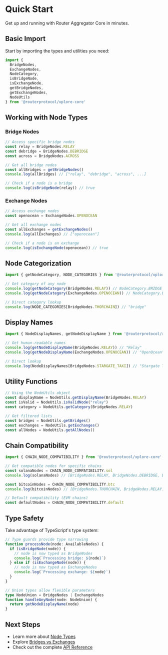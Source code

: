 # Quick Start

Get up and running with Router Aggregator Core in minutes.

## Basic Import

Start by importing the types and utilities you need:

```typescript
import {
  BridgeNodes,
  ExchangeNodes,
  NodeCategory,
  isBridgeNode,
  isExchangeNode,
  getBridgeNodes,
  getExchangeNodes,
  NodeUtils
} from '@routerprotocol/xplore-core'
```

## Working with Node Types

### Bridge Nodes

```typescript
// Access specific bridge nodes
const relay = BridgeNodes.RELAY
const debridge = BridgeNodes.DEBRIDGE
const across = BridgeNodes.ACROSS

// Get all bridge nodes
const allBridges = getBridgeNodes()
console.log(allBridges) // ["relay", "debridge", "across", ...]

// Check if a node is a bridge
console.log(isBridgeNode(relay)) // true
```

### Exchange Nodes

```typescript
// Access exchange nodes
const openocean = ExchangeNodes.OPENOCEAN

// Get all exchange nodes
const allExchanges = getExchangeNodes()
console.log(allExchanges) // ["openocean"]

// Check if a node is an exchange
console.log(isExchangeNode(openocean)) // true
```

## Node Categorization

```typescript
import { getNodeCategory, NODE_CATEGORIES } from '@routerprotocol/xplore-core'

// Get category of any node
console.log(getNodeCategory(BridgeNodes.RELAY)) // NodeCategory.BRIDGE
console.log(getNodeCategory(ExchangeNodes.OPENOCEAN)) // NodeCategory.EXCHANGE

// Direct category lookup
console.log(NODE_CATEGORIES[BridgeNodes.THORCHAIN]) // "bridge"
```

## Display Names

```typescript
import { NodeDisplayNames, getNodeDisplayName } from '@routerprotocol/xplore-core'

// Get human-readable names
console.log(getNodeDisplayName(BridgeNodes.RELAY)) // "Relay"
console.log(getNodeDisplayName(ExchangeNodes.OPENOCEAN)) // "OpenOcean"

// Direct lookup
console.log(NodeDisplayNames[BridgeNodes.STARGATE_TAXI]) // "Stargate Taxi"
```

## Utility Functions

```typescript
// Using the NodeUtils object
const displayName = NodeUtils.getDisplayName(BridgeNodes.RELAY)
const isValid = NodeUtils.isValidNode("relay")
const category = NodeUtils.getCategory(BridgeNodes.RELAY)

// Get filtered lists
const bridges = NodeUtils.getBridges()
const exchanges = NodeUtils.getExchanges()
const allNodes = NodeUtils.getAllNodes()
```

## Chain Compatibility

```typescript
import { CHAIN_NODE_COMPATIBILITY } from '@routerprotocol/xplore-core'

// Get compatible nodes for specific chains
const solanaNodes = CHAIN_NODE_COMPATIBILITY.sol
console.log(solanaNodes) // [BridgeNodes.RELAY, BridgeNodes.DEBRIDGE, BridgeNodes.ACROSS]

const bitcoinNodes = CHAIN_NODE_COMPATIBILITY.btc
console.log(bitcoinNodes) // [BridgeNodes.THORCHAIN, BridgeNodes.RELAY]

// Default compatibility (EVM chains)
const defaultNodes = CHAIN_NODE_COMPATIBILITY.default
```

## Type Safety

Take advantage of TypeScript's type system:

```typescript
// Type guards provide type narrowing
function processNode(node: AvailableNodes) {
  if (isBridgeNode(node)) {
    // node is now typed as BridgeNodes
    console.log(`Processing bridge: ${node}`)
  } else if (isExchangeNode(node)) {
    // node is now typed as ExchangeNodes
    console.log(`Processing exchange: ${node}`)
  }
}

// Union types allow flexible parameters
type NodeUnion = BridgeNodes | ExchangeNodes
function handleAnyNode(node: NodeUnion) {
  return getNodeDisplayName(node)
}
```

## Next Steps

- Learn more about [Node Types](/concepts/node-types)
- Explore [Bridges vs Exchanges](/concepts/bridges-vs-exchanges)
- Check out the complete [API Reference](/api/node-types)